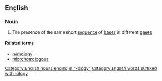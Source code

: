 ==English==

===Noun===
{{en-noun|microhomologies}}

# {{label|en|genetics}} The presence of the same short [[sequence]] of [[base]]s in different [[gene]]s

====Related terms====
* [[homology]]
* [[microhomologous]]
[[Category:English nouns ending in "-ology"]]
[[Category:English words suffixed with -ology]]